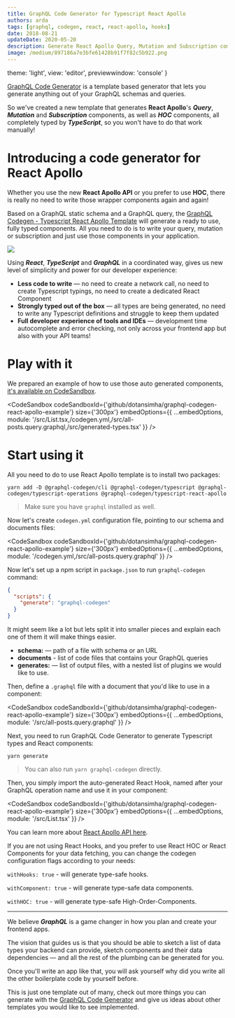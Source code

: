 ```yaml
---
title: GraphQL Code Generator for Typescript React Apollo
authors: arda
tags: [graphql, codegen, react, react-apollo, hooks]
date: 2018-08-21
updateDate: 2020-05-20
description: Generate React Apollo Query, Mutation and Subscription components and hook. All completely typed by TypeScript.
image: /medium/897186a7e3bfe61428b91f7f82c5b922.png
---
```


  theme: 'light',
  view: 'editor',
  previewwindow: 'console'
}

[GraphQL Code Generator](https://github.com/dotansimha/graphql-code-generator) is a template based generator that lets you generate anything out of your GraphQL schemas and queries.

So we've created a new template that generates **React Apollo**'s **_Query_**, **_Mutation_** and **_Subscription_** components, as well as **_HOC_** components, all completely typed by **_TypeScript_**, so you won't have to do that work manually!

# Introducing a code generator for React Apollo

Whether you use the new **React Apollo API** or you prefer to use **HOC**, there is really no need to write those wrapper components again and again!

Based on a GraphQL static schema and a GraphQL query, the [GraphQL Codegen - Typescript React Apollo Template](https://github.com/dotansimha/graphql-code-generator/tree/master/packages/templates/typescript-react-apollo) will generate a ready to use, fully typed components. All you need to do is to write your query, mutation or subscription and just use those components in your application.

![](/medium/b58035f95547416aab98b54d3ce812f6.png)

Using **_React_**, **_TypeScript_** and **_GraphQL_** in a coordinated way, gives us new level of simplicity and power for our developer experience:

- **Less code to write** — no need to create a network call, no need to create Typescript typings, no need to create a dedicated React Component
- **Strongly typed out of the box** — all types are being generated, no need to write any Typescript definitions and struggle to keep them updated
- **Full developer experience of tools and IDEs** — development time autocomplete and error checking, not only across your frontend app but also with your API teams!

# Play with it

We prepared an example of how to use those auto generated components, [it's available on CodeSandbox](https://codesandbox.io/s/github/dotansimha/graphql-codegen-react-apollo-example).

<CodeSandbox
  codeSandboxId={'github/dotansimha/graphql-codegen-react-apollo-example'}
  size={'300px'}
  embedOptions={{
    ...embedOptions,
    module: '/src/List.tsx,/codegen.yml,/src/all-posts.query.graphql,/src/generated-types.tsx'
  }}
/>

# Start using it

All you need to do to use React Apollo template is to install two packages:

```
yarn add -D @graphql-codegen/cli @graphql-codegen/typescript @graphql-codegen/typescript-operations @graphql-codegen/typescript-react-apollo
```

> Make sure you have `graphql` installed as well.

Now let's create `codegen.yml` configuration file, pointing to our schema and documents files:

<CodeSandbox
  codeSandboxId={'github/dotansimha/graphql-codegen-react-apollo-example'}
  size={'300px'}
  embedOptions={{
    ...embedOptions,
    module: '/codegen.yml,/src/all-posts.query.graphql'
  }}
/>

Now let's set up a npm script in `package.json` to run `graphql-codegen` command:

```json
{
  "scripts": {
    "generate": "graphql-codegen"
  }
}
```

It might seem like a lot but lets split it into smaller pieces and explain each one of them it will make things easier.

- **schema:** — path of a file with schema or an URL
- **documents** - list of code files that contains your GraphQL queries
- **generates:** — list of output files, with a nested list of plugins we would like to use.

Then, define a `.graphql` file with a document that you'd like to use in a component:

<CodeSandbox
  codeSandboxId={'github/dotansimha/graphql-codegen-react-apollo-example'}
  size={'300px'}
  embedOptions={{ ...embedOptions, module: '/src/all-posts.query.graphql' }}
/>

Next, you need to run GraphQL Code Generator to generate Typescript types and React components:

```
yarn generate
```

> You can also run `yarn graphql-codegen` directly.

Then, you simply import the auto-generated React Hook, named after your GraphQL operation name and use it in your component:

<CodeSandbox
  codeSandboxId={'github/dotansimha/graphql-codegen-react-apollo-example'}
  size={'300px'}
  embedOptions={{ ...embedOptions, module: '/src/List.tsx' }}
/>

You can learn more about [React Apollo API here](https://apollographql.com/docs/react).

<Callout>
If you are not using React Hooks, and you prefer to use React HOC or React Components for your data fetching, you can change the codegen configuration flags according to your needs:

`withHooks: true` - will generate type-safe hooks.

`withComponent: true` - will generate type-safe data components.

`withHOC: true` - will generate type-safe High-Order-Components.

</Callout>

---

We believe **_GraphQL_** is a game changer in how you plan and create your frontend apps.

The vision that guides us is that you should be able to sketch a list of data types your backend can provide, sketch components and their data dependencies — and all the rest of the plumbing can be generated for you.

Once you'll write an app like that, you will ask yourself why did you write all the other boilerplate code by yourself before.

This is just one template out of many, check out more things you can generate with the [GraphQL Code Generator](https://graphql-code-generator.com) and give us ideas about other templates you would like to see implemented.
